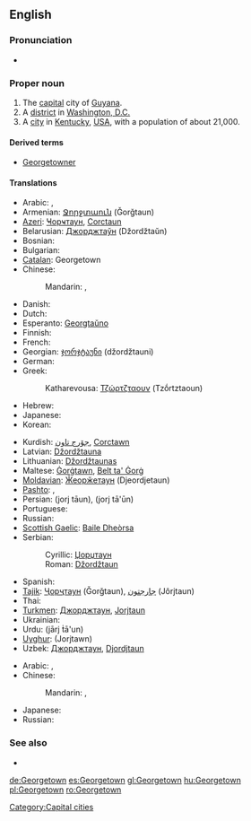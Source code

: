{{slim-wikipedia|Georgetown (disambiguation)}}
{{also|George Town}}
==English==
{{wikipedia}}

===Pronunciation===
* {{homophones|George Town}}

===Proper noun===
{{en-proper noun}}

# The [[capital]] city of [[Guyana]].
# A [[district]] in [[Washington, D.C.]]
# A [[city]] in [[Kentucky]], [[United States|USA]], with a population of about 21,000.

====Derived terms====
* [[Georgetowner]]

====Translations====
{{trans-top|capital of Guyana}}
* Arabic: {{t|ar|جورجتاون|m|tr=jurjtawn}},  {{t|ar|جورج تاون|m|tr=jurj tawn}}
* Armenian: [[Ջորջտաուն]] (Ǧorǧtaun)
* [[Azeri]]: [[Ҹорҹтаун]], [[Corctaun]]
* Belarusian: [[Джорджтаўн]] (Džordžtaŭn)
* Bosnian: {{t-|bs|Džordžtaun|m}}
* Bulgarian: {{t-|bg|Джорджтаун}}
* [[Catalan]]: Georgetown
* Chinese:
*: Mandarin: {{t|cmn|喬治敦|sc=Hani}},  {{t|cmn|乔治敦|tr=Qiáozhìdūn|sc=Hani}}
* Danish: {{t-|da|Georgetown}}
* Dutch: {{t-|nl|Georgetown}}
* Esperanto: [[Georgtaŭno]]
* Finnish: {{t-|fi|Georgetown}}
* French: {{t-|fr|Georgetown}}
* Georgian: [[ჯორჯტაუნი]] (džordžtauni)
* German: {{t+|de|Georgetown}}
* Greek: {{t|el|Τζόρτζταουν|tr=Tzórtztaoun}}
*: Katharevousa: [[Τζώρτζταουν]] (Tzṓrtztaoun)
* Hebrew: {{t|he|ג'ורג' טאון}}
* Japanese: {{t|ja|ジョージタウン|tr=Jōjitaun}}
* Korean: {{t+|ko|조지타운|tr=Jojitaun|sc=Hang}}
{{trans-mid}}
* Kurdish: [[جۆرج تاون]], [[Corctawn]]
* Latvian: [[Džordžtauna]]
* Lithuanian: [[Džordžtaunas]]
* Maltese: [[Ġorġtawn]], [[Belt ta' Ġorġ]]
* [[Moldavian]]: [[Ӂеорӂетаун]] (Djeordjetaun)
* [[Pashto]]: {{t|ps|جورج ټون|tr=jorj ṫaun}}, {{t|ps|جورج ټاون|tr=jorj ṫāūn}}
* Persian: {{fa-Arab|[[جورج تاون]]}} (jorj tāun), {{fa-Arab|[[جورج تائون]]}} (jorj tā'ūn)
* Portuguese: {{t-|pt|Georgetown}}
* Russian: {{t-|ru|Джорджтаун|m|tr=Džórdžtaun, Džordžtáun}}
* [[Scottish Gaelic]]: [[Baile Dheòrsa]]
* Serbian:
*: Cyrillic: [[Џорџтаун#Serbian|Џорџтаун]] {{m}}
*: Roman: [[Džordžtaun#Serbian|Džordžtaun]] {{m}}
* Spanish: {{t+|es|Georgetown}}
* [[Tajik]]: [[Ҷорҷтаун]] (Ǧorǧtaun), [[جارجتون]] (Jôrjtaun)
* Thai: {{Thai|[[จอร์จทาวน์]]}}
* [[Turkmen]]: [[Джорджтаун]], [[Jorjtaun]]
* Ukrainian: {{t-|uk|Джорджтаун|xs=Ukrainian}}
* Urdu: {{ur-Arab|[[جارج ٹاؤن]]}} (jārj ṫā'un)
* [[Uyghur]]: {{ug-Arab|[[جورجتاۋن]]}} (Jorjtawn)
* Uzbek: [[Джорджтаун]], [[Djordjtaun]]
{{trans-bottom}}

{{trans-top|district of Washington, DC}}
* Arabic: {{t|ar|جورجتاون|m|tr=jurjtawn}},  {{t|ar|جورج تاون|m|tr=jurj tawn}}
* Chinese:
*: Mandarin: {{t|cmn|喬治敦|sc=Hani}},  {{t|cmn|乔治敦|tr=Qiáozhìdūn|sc=Hani}}
{{trans-mid}}
* Japanese: {{t|ja|ジョージタウン|tr=Jōjitaun}}
* Russian: {{t-|ru|Джорджтаун|m|tr=Džórdžtaun, Džordžtáun}}
{{trans-bottom}}

===See also===
* {{pedia}}

[[Category:Capital cities]]

[[de:Georgetown]]
[[es:Georgetown]]
[[gl:Georgetown]]
[[hu:Georgetown]]
[[pl:Georgetown]]
[[ro:Georgetown]]